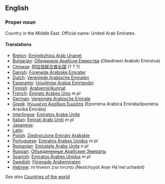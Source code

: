 ==English==

===Proper noun===

Country in the Middle East. Official name: United Arab Emirates.

====Translations====

*[[Breton]]: [[Emirelezhioù Arab Unanet]]
*[[Bulgarian]]: [[Обединени Арабски Емирства]] (Obedineni Arabski Emirstva)
*[[Chinese]]: [[阿拉伯联合酋长国]] (? ? ?)
*[[Danish]]: [[Forenede Arabiske Emirater]]
*[[Dutch]]: [[Verenigde Arabische Emiraten]]
*[[Esperanto]]: [[Unuiĝintaj Arabaj Emirlandoj]]
*[[Finnish]]: [[Arabiemiirikunnat]]
*[[French]]: [[Émirats Arabes Unis]] ''m pl''
*[[German]]: [[Vereinigte Arabische Emirate]]
*[[Greek]]: [[Ηνωμένα Αραβικά Εμιράτα]] (Epom&eacute;na Arabic&aacute; Emir&aacute;ta/Ipom&eacute;na Aravik&aacute; Emir&aacute;ta)
*[[Interlingua]]: [[Emiratos Arabe Unite]]
*[[Italian]]: [[Emirati Arabi Uniti]] ''m pl''
*[[Japanese]]:
*[[Latin]]: 
*[[Polish]]: [[Zjednoczone Emiraty Arabskie]]
*[[Portuguese]]: [[Emiratos Árabes Unidos]] ''m pl''
*[[Romanian]]: [[Emiratele Arabe Unite]] ''n pl''
*[[Russian]]: [[Объединенные Арабские Эмираты]]
*[[Spanish]]: [[Emiratos Árabes Unidos]] ''m pl''
*[[Swedish]]: [[Förenade Arabemiraten]]
*[[Hebrew]]: נסיכויות ערב המאוחדות (Nesichuyot Arav Ha'me'uchadot)

''See also'' [[Countries of the world]]